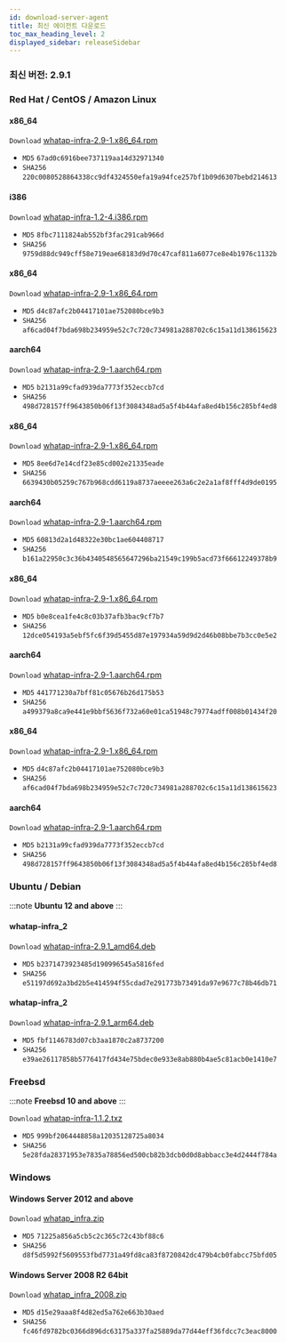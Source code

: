 ```yaml
---
id: download-server-agent
title: 최신 에이전트 다운로드
toc_max_heading_level: 2
displayed_sidebar: releaseSidebar
---
```


### 최신 버전: 2.9.1

### Red Hat / CentOS / Amazon Linux

<Tabs>
<TabItem value="6Server6" label="6Server6 / 6" default>

#### x86_64

<code class='my'>Download</code> [whatap-infra-2.9-1.x86_64.rpm](https://repo.whatap.io/centos/6/x86_64/whatap-infra-2.9-1.x86_64.rpm)

* <code class='Beta'>MD5</code> `67ad0c6916bee737119aa14d32971340`
* <code class='Beta'>SHA256</code> `220c0080528864338cc9df4324550efa19a94fce257bf1b09d6307bebd214613`

#### i386

<code class='my'>Download</code> [whatap-infra-1.2-4.i386.rpm](https://repo.whatap.io/centos/6/i386/whatap-infra-1.2-4.i386.rpm)

* <code class='Beta'>MD5</code> `8fbc7111824ab552bf3fac291cab966d`
* <code class='Beta'>SHA256</code> `9759d88dc949cff58e719eae68183d9d70c47caf811a6077ce8e4b1976c1132b`

</TabItem>

<TabItem value="7Server7" label="7Server7 / 7" default>

#### x86_64

<code class='my'>Download</code> [whatap-infra-2.9-1.x86_64.rpm](https://repo.whatap.io/centos/7/x86_64/whatap-infra-2.9-1.x86_64.rpm)

* <code class='Beta'>MD5</code> `d4c87afc2b04417101ae752080bce9b3`
* <code class='Beta'>SHA256</code> `af6cad04f7bda698b234959e52c7c720c734981a288702c6c15a11d138615623`

#### aarch64

<code class='my'>Download</code> [whatap-infra-2.9-1.aarch64.rpm](https://repo.whatap.io/centos/7/aarch64/whatap-infra-2.9-1.aarch64.rpm)

* <code class='Beta'>MD5</code> `b2131a99cfad939da7773f352eccb7cd`
* <code class='Beta'>SHA256</code> `498d728157ff9643850b06f13f3084348ad5a5f4b44afa8ed4b156c285bf4ed8`

</TabItem>

<TabItem value="8Server8" label="8Server8 / 8" default>

#### x86_64

<code class='my'>Download</code> [whatap-infra-2.9-1.x86_64.rpm](https://repo.whatap.io/centos/8/x86_64/whatap-infra-2.9-1.x86_64.rpm)

* <code class='Beta'>MD5</code> `8ee6d7e14cdf23e85cd002e21335eade`
* <code class='Beta'>SHA256</code> `6639430b05259c767b968cdd6119a8737aeeee263a6c2e2a1af8fff4d9de0195`

#### aarch64

<code class='my'>Download</code> [whatap-infra-2.9-1.aarch64.rpm](https://repo.whatap.io/centos/8/aarch64/whatap-infra-2.9-1.aarch64.rpm)

* <code class='Beta'>MD5</code> `60813d2a1d48322e30bc1ae604408717`
* <code class='Beta'>SHA256</code> `b161a22950c3c36b4340548565647296ba21549c199b5acd73f66612249378b9`

</TabItem>

<TabItem value="9Server9" label="9Server9 / 9" default>

#### x86_64

<code class='my'>Download</code> [whatap-infra-2.9-1.x86_64.rpm](https://repo.whatap.io/centos/9/x86_64/whatap-infra-2.9-1.x86_64.rpm)

* <code class='Beta'>MD5</code> `b0e8cea1fe4c8c03b37afb3bac9cf7b7`
* <code class='Beta'>SHA256</code> `12dce054193a5ebf5fc6f39d5455d87e197934a59d9d2d46b08bbe7b3cc0e5e2`

#### aarch64

<code class='my'>Download</code> [whatap-infra-2.9-1.aarch64.rpm](https://repo.whatap.io/centos/9/aarch64/whatap-infra-2.9-1.aarch64.rpm)

* <code class='Beta'>MD5</code> `441771230a7bff81c05676b26d175b53`
* <code class='Beta'>SHA256</code> `a499379a8ca9e441e9bbf5636f732a60e01ca51948c79774adff008b01434f20`

</TabItem>

<TabItem value="amazonlinux2" label="amazonlinux2 / a" default>

#### x86_64

<code class='my'>Download</code> [whatap-infra-2.9-1.x86_64.rpm](https://repo.whatap.io/centos/latest/x86_64/whatap-infra-2.9-1.x86_64.rpm)

* <code class='Beta'>MD5</code> `d4c87afc2b04417101ae752080bce9b3`
* <code class='Beta'>SHA256</code> `af6cad04f7bda698b234959e52c7c720c734981a288702c6c15a11d138615623`

#### aarch64

<code class='my'>Download</code> [whatap-infra-2.9-1.aarch64.rpm](https://repo.whatap.io/centos/latest/aarch64/whatap-infra-2.9-1.aarch64.rpm)

* <code class='Beta'>MD5</code> `b2131a99cfad939da7773f352eccb7cd`
* <code class='Beta'>SHA256</code> `498d728157ff9643850b06f13f3084348ad5a5f4b44afa8ed4b156c285bf4ed8`

</TabItem>

</Tabs>

### Ubuntu / Debian 

:::note
**Ubuntu 12 and above**
:::


#### whatap-infra_2

<code class='my'>Download</code> [whatap-infra-2.9.1_amd64.deb](https://repo.whatap.io/debian/unstable/whatap-infra-2.9.1_amd64.deb)

* <code class='Beta'>MD5</code> `b2371473923485d190996545a5816fed`
* <code class='Beta'>SHA256</code> `e51197d692a3bd2b5e414594f55cdad7e291773b73491da97e9677c78b46db71`

#### whatap-infra_2

<code class='my'>Download</code> [whatap-infra-2.9.1_arm64.deb](https://repo.whatap.io/debian/unstable/whatap-infra-2.9.1_arm64.deb)

* <code class='Beta'>MD5</code> `fbf1146783d07cb3aa1870c2a8737200`
* <code class='Beta'>SHA256</code> `e39ae26117858b5776417fd434e75bdec0e933e8ab880b4ae5c81acb0e1410e7`

### Freebsd

:::note
**Freebsd 10 and above**
:::


<code class='my'>Download</code> [whatap-infra-1.1.2.txz](https://repo.whatap.io/freebsd/10/whatap-infra-1.1.2.txz)

* <code class='Beta'>MD5</code> `999bf2064448858a12035128725a8034`
* <code class='Beta'>SHA256</code> `5e28fda28371953e7835a78856ed500cb82b3dcb0d0d8abbacc3e4d2444f784a`

### Windows 

#### Windows Server 2012 and above


<code class='my'>Download</code> [whatap_infra.zip](https://repo.whatap.io/windows/whatap_infra.zip)

* <code class='Beta'>MD5</code> `71225a856a5cb5c2c365c72c43bf88c6`
* <code class='Beta'>SHA256</code> `d8f5d5992f5609553fbd7731a49fd8ca83f8720842dc479b4cb0fabcc75bfd05`


#### Windows Server 2008 R2 64bit


<code class='my'>Download</code> [whatap_infra_2008.zip](https://repo.whatap.io/windows/whatap_infra_2008.zip)

* <code class='Beta'>MD5</code> `d15e29aaa8f4d82ed5a762e663b30aed`
* <code class='Beta'>SHA256</code> `fc46fd9782bc0366d896dc63175a337fa25889da77d44eff36fdcc7c3eac8000`